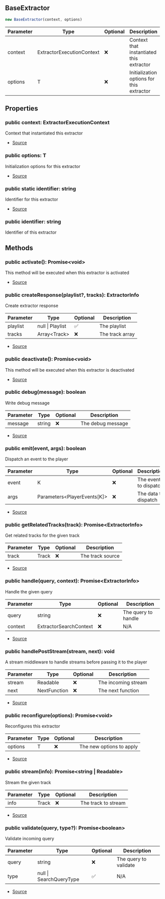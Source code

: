 ## BaseExtractor


```typescript
new BaseExtractor(context, options)
```
| Parameter | Type | Optional | Description |
| ----------- | ----------- | ----------- | ----------- |
| context | ExtractorExecutionContext | ❌ | Context that instantiated this extractor |
| options | T | ❌ | Initialization options for this extractor |


## Properties
### public context: ExtractorExecutionContext
Context that instantiated this extractor

- [Source](https://github.com/Androz2091/discord-player/blob/e5339f1/packages/discord-player/src/extractors/BaseExtractor.ts#L20)
### public options: T
Initialization options for this extractor

- [Source](https://github.com/Androz2091/discord-player/blob/e5339f1/packages/discord-player/src/extractors/BaseExtractor.ts#L20)
### public static identifier: string
Identifier for this extractor

- [Source](https://github.com/Androz2091/discord-player/blob/e5339f1/packages/discord-player/src/extractors/BaseExtractor.ts#L13)
### public identifier: string
Identifier of this extractor

## Methods
### public activate(): Promise\<void>
This method will be executed when this extractor is activated



- [Source](https://github.com/Androz2091/discord-player/blob/e5339f1/packages/discord-player/src/extractors/BaseExtractor.ts#L42)
### public createResponse(playlist?, tracks): ExtractorInfo
Create extractor response



| Parameter | Type | Optional | Description |
| ----------- | ----------- | ----------- | ----------- |
| playlist | null \| Playlist | ✅ | The playlist |
| tracks | Array\<Track> | ❌ | The track array |


- [Source](https://github.com/Androz2091/discord-player/blob/e5339f1/packages/discord-player/src/extractors/BaseExtractor.ts#L114)
### public deactivate(): Promise\<void>
This method will be executed when this extractor is deactivated



- [Source](https://github.com/Androz2091/discord-player/blob/e5339f1/packages/discord-player/src/extractors/BaseExtractor.ts#L50)
### public debug(message): boolean
Write debug message



| Parameter | Type | Optional | Description |
| ----------- | ----------- | ----------- | ----------- |
| message | string | ❌ | The debug message |


- [Source](https://github.com/Androz2091/discord-player/blob/e5339f1/packages/discord-player/src/extractors/BaseExtractor.ts#L122)
### public emit(event, args): boolean
Dispatch an event to the player



| Parameter | Type | Optional | Description |
| ----------- | ----------- | ----------- | ----------- |
| event | K | ❌ | The event to dispatch |
| args | Parameters\<PlayerEvents\[K]> | ❌ | The data to dispatch |


- [Source](https://github.com/Androz2091/discord-player/blob/e5339f1/packages/discord-player/src/extractors/BaseExtractor.ts#L105)
### public getRelatedTracks(track): Promise\<ExtractorInfo>
Get related tracks for the given track



| Parameter | Type | Optional | Description |
| ----------- | ----------- | ----------- | ----------- |
| track | Track | ❌ | The track source |


- [Source](https://github.com/Androz2091/discord-player/blob/e5339f1/packages/discord-player/src/extractors/BaseExtractor.ts#L86)
### public handle(query, context): Promise\<ExtractorInfo>
Handle the given query



| Parameter | Type | Optional | Description |
| ----------- | ----------- | ----------- | ----------- |
| query | string | ❌ | The query to handle |
| context | ExtractorSearchContext | ❌ | N/A |


- [Source](https://github.com/Androz2091/discord-player/blob/e5339f1/packages/discord-player/src/extractors/BaseExtractor.ts#L77)
### public handlePostStream(stream, next): void
A stream middleware to handle streams before passing it to the player



| Parameter | Type | Optional | Description |
| ----------- | ----------- | ----------- | ----------- |
| stream | Readable | ❌ | The incoming stream |
| next | NextFunction | ❌ | The next function |


- [Source](https://github.com/Androz2091/discord-player/blob/e5339f1/packages/discord-player/src/extractors/BaseExtractor.ts#L96)
### public reconfigure(options): Promise\<void>
Reconfigures this extractor



| Parameter | Type | Optional | Description |
| ----------- | ----------- | ----------- | ----------- |
| options | T | ❌ | The new options to apply |


- [Source](https://github.com/Androz2091/discord-player/blob/e5339f1/packages/discord-player/src/extractors/BaseExtractor.ts#L33)
### public stream(info): Promise\<string \| Readable>
Stream the given track



| Parameter | Type | Optional | Description |
| ----------- | ----------- | ----------- | ----------- |
| info | Track | ❌ | The track to stream |


- [Source](https://github.com/Androz2091/discord-player/blob/e5339f1/packages/discord-player/src/extractors/BaseExtractor.ts#L68)
### public validate(query, type?): Promise\<boolean>
Validate incoming query



| Parameter | Type | Optional | Description |
| ----------- | ----------- | ----------- | ----------- |
| query | string | ❌ | The query to validate |
| type | null \| SearchQueryType | ✅ | N/A |


- [Source](https://github.com/Androz2091/discord-player/blob/e5339f1/packages/discord-player/src/extractors/BaseExtractor.ts#L59)